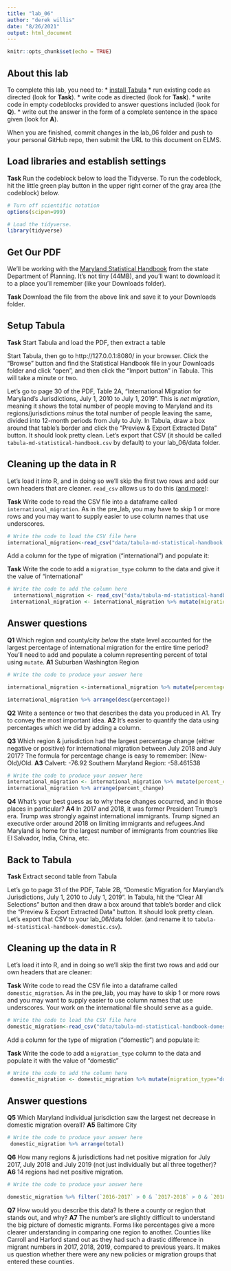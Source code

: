 ```yaml
---
title: "lab_06"
author: "derek willis"
date: "8/26/2021"
output: html_document
---
```


```r
knitr::opts_chunk$set(echo = TRUE)
```

## About this lab

To complete this lab, you need to:
* [install Tabula](https://tabula.technology/)
* run existing code as directed (look for **Task**).
* write code as directed (look for **Task**).
* write code in empty codeblocks provided to answer questions included (look for **Q**).
* write out the answer in the form of a complete sentence in the space given (look for **A**).

When you are finished, commit changes in the lab_06 folder and push to your personal GitHub repo, then submit the URL to this document on ELMS.

## Load libraries and establish settings

**Task** Run the codeblock below to load the Tidyverse. To run the codeblock, hit the little green play button in the upper right corner of the gray area (the codeblock) below.

```r
# Turn off scientific notation
options(scipen=999)

# Load the tidyverse.
library(tidyverse)
```

## Get Our PDF

We'll be working with the [Maryland Statistical Handbook](https://planning.maryland.gov/MSDC/Documents/md-statistical-handbook.pdf) from the state Department of Planning. It's not tiny (44MB), and you'll want to download it to a place you'll remember (like your Downloads folder).

**Task** Download the file from the above link and save it to your Downloads folder.

## Setup Tabula

**Task** Start Tabula and load the PDF, then extract a table

Start Tabula, then go to http://127.0.0.1:8080/ in your browser. Click the "Browse" button and find the Statistical Handbook file in your Downloads folder and click "open", and then click the "Import button" in Tabula. This will take a minute or two.

Let's go to page 30 of the PDF, Table 2A, "International Migration for Maryland's Jurisdictions, July 1, 2010 to July 1, 2019". This is _net migration_, meaning it shows the total number of people moving to Maryland and its regions/jurisdictions _minus_ the total number of people leaving the same, divided into 12-month periods from July to July. In Tabula, draw a box around that table's border and click the "Preview & Export Extracted Data" button. It should look pretty clean. Let's export that CSV (it should be called `tabula-md-statistical-handbook.csv` by default) to your lab_06/data folder.

## Cleaning up the data in R

Let's load it into R, and in doing so we'll skip the first two rows and add our own headers that are cleaner. `read_csv` allows us to do this ([and more](https://readr.tidyverse.org/reference/read_delim.html)):

**Task** Write code to read the CSV file into a dataframe called `international_migration`. As in the pre_lab, you may have to skip 1 or more rows and you may want to supply easier to use column names that use underscores.

```r
# Write the code to load the CSV file here
international_migration<-read_csv("data/tabula-md-statistical-handbook.csv")
```

Add a column for the type of migration ("international") and populate it:

**Task** Write the code to add a `migration_type` column to the data and give it the value of "international"

```r
# Write the code to add the column here
  international_migration <- read_csv("data/tabula-md-statistical-handbook.csv", skip=2, col_names = c("State/Jurisdiction", "2010-2011","2011-2012","2012-2013","2013-2014","2014-2015","2015-2016","2016-2017","2017-2018","2018-2019","total") )  
 international_migration <- international_migration %>% mutate(migration_type="international")

```

## Answer questions

**Q1** Which region and county/city _below_ the state level accounted for the largest percentage of international migration for the entire time period? You'll need to add and populate a column representing percent of total using `mutate`.
**A1** Suburban Washington Region 

```r
# Write the code to produce your answer here

international_migration <-international_migration %>% mutate(percentage=(total/198996)*100)

international_migration %>% arrange(desc(percentage))

```

**Q2** Write a sentence or two that describes the data you produced in A1. Try to convey the most important idea.
**A2** It's easier to quantify the data using percentages which we did by adding a column.

**Q3** Which region & jurisdiction had the largest percentage change (either negative or positive) for international migration between July 2018 and July 2017? The formula for percentage change is easy to remember: (New-Old)/Old.
**A3** Calvert: -76.92
       Southern Maryland Region: -58.461538

```r
# Write the code to produce your answer here
international_migration <- international_migration %>% mutate(percent_change=((`2017-2018` - `2016-2017`)/`2016-2017`)*100)
international_migration %>% arrange(percent_change)
```

**Q4** What's your best guess as to why these changes occurred, and in those places in particular? 
**A4** In 2017 and 2018, it was former President Trump's era. Trump was strongly against international immigrants. Trump signed an executive order around 2018 on limiting immigrants and refugees.And Maryland is home for the largest number of immigrants from countries like El Salvador, India, China, etc.


## Back to Tabula

**Task** Extract second table from Tabula

Let's go to page 31 of the PDF, Table 2B, "Domestic Migration for Maryland's Jurisdictions, July 1, 2010 to July 1, 2019". In Tabula, hit the "Clear All Selections" button and then draw a box around that table's border and click the "Preview & Export Extracted Data" button. It should look pretty clean. Let's export that CSV to your lab_06/data folder. (and rename it to `tabula-md-statistical-handbook-domestic.csv`).

## Cleaning up the data in R

Let's load it into R, and in doing so we'll skip the first two rows and add our own headers that are cleaner:

**Task** Write code to read the CSV file into a dataframe called `domestic_migration`. As in the pre_lab, you may have to skip 1 or more rows and you may want to supply easier to use column names that use underscores. Your work on the international file should serve as a guide.

```r
# Write the code to load the CSV file here
domestic_migration<-read_csv("data/tabula-md-statistical-handbook-domestic.csv", skip=2,col_names = c("State/Jurisdiction", "2010-2011","2011-2012","2012-2013","2013-2014","2014-2015","2015-2016","2016-2017","2017-2018","2018-2019","total")) 
```

Add a column for the type of migration ("domestic") and populate it:

**Task** Write the code to add a `migration_type` column to the data and populate it with the value of "domestic"

```r
# Write the code to add the column here
 domestic_migration <- domestic_migration %>% mutate(migration_type="domestic")
```

## Answer questions
**Q5** Which Maryland individual jurisdiction saw the largest net decrease in domestic migration overall?
**A5** Baltimore City

```r
# Write the code to produce your answer here
 domestic_migration %>% arrange(total)

```

**Q6** How many regions & jurisdictions had net positive migration for July 2017, July 2018 and July 2019 (not just individually but all three together)?
**A6** 14 regions had net positive migration.

```r
# Write the code to produce your answer here

domestic_migration %>% filter(`2016-2017` > 0 & `2017-2018` > 0 & `2018-2019` > 0)

```

**Q7** How would you describe this data? Is there a county or region that stands out, and why?
**A7** The number's are slightly difficult to understand the big picture of domestic migrants. Forms like percentages give a more clearer understanding in comparing one region to another.
Counties like Carroll and Harford stand out as they had such a drastic difference in migrant numbers in 2017, 2018, 2019, compared to previous years. It makes us question whether there were any new policies or migration groups that entered these counties.
